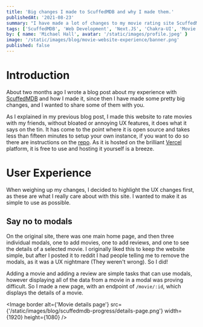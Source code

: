 ```yaml
---
title: 'Big changes I made to ScuffedMDB and why I made them.'
publishedAt: '2021-08-23'
summary: "I have made a lot of changes to my movie rating site ScuffedMDB over the last couple of months, here's why."
tags: ['ScuffedMDB', 'Web Development', 'Next.JS', 'Chakra-UI', 'Movie Rating']
by: { name: 'Michael Hall', avatar: '/static/images/profile.jpeg' }
image: '/static/images/blog/movie-website-experience/banner.png'
published: false
---
```


# Introduction

About two months ago I wrote a blog post about my experience with [ScuffedMDB](https://smdb.michael-hall.me) and how I made it, since then I have made some pretty big changes, and I wanted to share some of them with you.

As I explained in my previous blog post, I made this website to rate movies with my friends, without bloated or annoying UX features, it does what it says on the tin. It has come to the point where it is open source and takes less than fifteen minutes to setup your own instance, if you want to do so there are instructions on the [repo](https://github.com/mah51/scuffedmdb/#README). As it is hosted on the brilliant [Vercel](https://vercel.com) platform, it is free to use and hosting it yourself is a breeze.

# User Experience

When weighing up my changes, I decided to highlight the UX changes first, as these are what I really care about with this site. I wanted to make it as simple to use as possible.

## Say no to modals

On the original site, there was one main home page, and then three individual modals, one to add movies, one to add reviews, and one to see the details of a selected movie. I originally liked this to keep the website simple, but after I posted it to reddit I had people telling me to remove the modals, as it was a UX nightmare (They weren't wrong). So I did!

Adding a movie and adding a review are simple tasks that can use modals, however displaying all of the data from a movie in a modal was proving difficult. So I made a new page, with an endpoint of `/movie/:id`, which displays the details of a movie.

<Image
  border
  alt={'Movie details page'}
  src={'/static/images/blog/scuffedmdb-progress/details-page.png'}
  width={1920}
  height={1080}
/>
